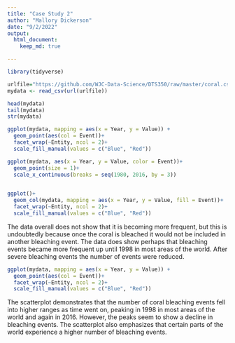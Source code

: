 ```yaml
---
title: "Case Study 2"
author: "Mallory Dickerson"
date: "9/2/2022"
output: 
  html_document:
    keep_md: true

---
```


```r
library(tidyverse)

urlfile="https://github.com/WJC-Data-Science/DTS350/raw/master/coral.csv"
mydata <- read_csv(url(urlfile))
```

```r
head(mydata)
tail(mydata)
str(mydata)

ggplot(mydata, mapping = aes(x = Year, y = Value)) +
  geom_point(aes(col = Event))+
  facet_wrap(~Entity, ncol = 2)+
  scale_fill_manual(values = c("Blue", "Red"))

ggplot(mydata, aes(x = Year, y = Value, color = Event))+
  geom_point(size = 1)+
  scale_x_continuous(breaks = seq(1980, 2016, by = 3))
 
```


```r
ggplot()+
  geom_col(mydata, mapping = aes(x = Year, y = Value, fill = Event))+
  facet_wrap(~Entity, ncol = 2)+
  scale_fill_manual(values = c("Blue", "Red"))
```

The data overall does not show that it is becoming more frequent, but this is undoubtedly because once the coral
is bleached it would not be included in another bleaching event. The data does show perhaps that bleaching events became more frequent up until 1998 in most areas of the world. After severe bleaching events the number of events were reduced.

```r
ggplot(mydata, mapping = aes(x = Year, y = Value)) +
  geom_point(aes(col = Event))+
  facet_wrap(~Entity, ncol = 2)+
  scale_fill_manual(values = c("Blue", "Red"))
```
The scatterplot demonstrates that the number of coral bleaching events fell into higher ranges as time went on,
peaking in 1998 in most areas of the world and again in 2016. However, the peaks seem to show a decline in bleaching events. The scatterplot also emphasizes that certain parts of the world experience a higher number of bleaching events.


